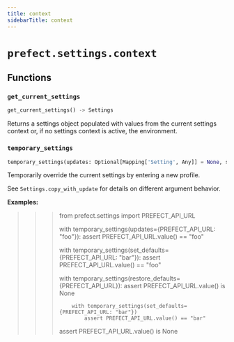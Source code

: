```yaml
---
title: context
sidebarTitle: context
---
```


# `prefect.settings.context`

## Functions

### `get_current_settings`

```python
get_current_settings() -> Settings
```


Returns a settings object populated with values from the current settings context
or, if no settings context is active, the environment.


### `temporary_settings`

```python
temporary_settings(updates: Optional[Mapping['Setting', Any]] = None, set_defaults: Optional[Mapping['Setting', Any]] = None, restore_defaults: Optional[Iterable['Setting']] = None) -> Generator[Settings, None, None]
```


Temporarily override the current settings by entering a new profile.

See `Settings.copy_with_update` for details on different argument behavior.

**Examples:**

>>> from prefect.settings import PREFECT_API_URL
>>>
>>> with temporary_settings(updates={PREFECT_API_URL: "foo"}):
>>>    assert PREFECT_API_URL.value() == "foo"
>>>
>>>    with temporary_settings(set_defaults={PREFECT_API_URL: "bar"}):
>>>         assert PREFECT_API_URL.value() == "foo"
>>>
>>>    with temporary_settings(restore_defaults={PREFECT_API_URL}):
>>>         assert PREFECT_API_URL.value() is None
>>>
>>>         with temporary_settings(set_defaults={PREFECT_API_URL: "bar"})
>>>             assert PREFECT_API_URL.value() == "bar"
>>> assert PREFECT_API_URL.value() is None

